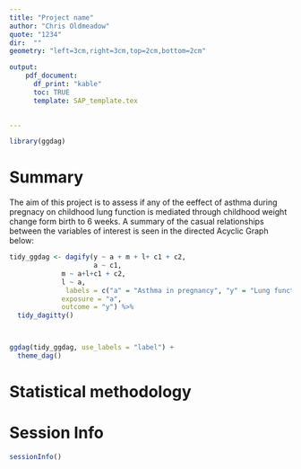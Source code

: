 ```yaml
---
title: "Project name"
author: "Chris Oldmeadow"
quote: "1234"
dir:  ""
geometry: "left=3cm,right=3cm,top=2cm,bottom=2cm"

output: 
    pdf_document:
      df_print: "kable"
      toc: TRUE
      template: SAP_template.tex
    

---
```




```r
library(ggdag)

```

# Summary


The aim of this project is to assess if any of the eeffect of asthma during pregnacy on childhood lung function is mediated through childhood weight change form birth to 6 weeks.  A summary of the casual relationships between the variables of interest is seen in the directed Acyclic Graph below:


```r
tidy_ggdag <- dagify(y ~ a + m + l+ c1 + c2,
                     a ~ c1,
             m ~ a+l+c1 + c2,
             l ~ a,
              labels = c("a" = "Asthma in pregnancy", "y" = "Lung function", "m" = "Weight gain \n (birth to 6W)", "c1" = "Smoking", "c2" = "Sex", "l"= "gestational \n age"),
             exposure = "a",
             outcome = "y") %>% 
  tidy_dagitty() 



ggdag(tidy_ggdag, use_labels = "label") +
  theme_dag()

```



# Statistical methodology






# Session Info

```r
sessionInfo()
```
